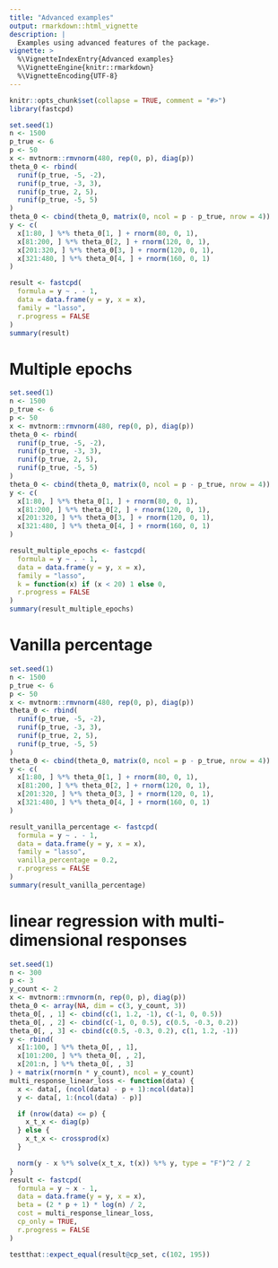 ```yaml
---
title: "Advanced examples"
output: rmarkdown::html_vignette
description: |
  Examples using advanced features of the package.
vignette: >
  %\VignetteIndexEntry{Advanced examples}
  %\VignetteEngine{knitr::rmarkdown}
  %\VignetteEncoding{UTF-8}
---
```


```r
knitr::opts_chunk$set(collapse = TRUE, comment = "#>")
library(fastcpd)
```

```r
set.seed(1)
n <- 1500
p_true <- 6
p <- 50
x <- mvtnorm::rmvnorm(480, rep(0, p), diag(p))
theta_0 <- rbind(
  runif(p_true, -5, -2),
  runif(p_true, -3, 3),
  runif(p_true, 2, 5),
  runif(p_true, -5, 5)
)
theta_0 <- cbind(theta_0, matrix(0, ncol = p - p_true, nrow = 4))
y <- c(
  x[1:80, ] %*% theta_0[1, ] + rnorm(80, 0, 1),
  x[81:200, ] %*% theta_0[2, ] + rnorm(120, 0, 1),
  x[201:320, ] %*% theta_0[3, ] + rnorm(120, 0, 1),
  x[321:480, ] %*% theta_0[4, ] + rnorm(160, 0, 1)
)
```

```r
result <- fastcpd(
  formula = y ~ . - 1,
  data = data.frame(y = y, x = x),
  family = "lasso",
  r.progress = FALSE
)
summary(result)
```

# Multiple epochs

```r
set.seed(1)
n <- 1500
p_true <- 6
p <- 50
x <- mvtnorm::rmvnorm(480, rep(0, p), diag(p))
theta_0 <- rbind(
  runif(p_true, -5, -2),
  runif(p_true, -3, 3),
  runif(p_true, 2, 5),
  runif(p_true, -5, 5)
)
theta_0 <- cbind(theta_0, matrix(0, ncol = p - p_true, nrow = 4))
y <- c(
  x[1:80, ] %*% theta_0[1, ] + rnorm(80, 0, 1),
  x[81:200, ] %*% theta_0[2, ] + rnorm(120, 0, 1),
  x[201:320, ] %*% theta_0[3, ] + rnorm(120, 0, 1),
  x[321:480, ] %*% theta_0[4, ] + rnorm(160, 0, 1)
)
```

```r
result_multiple_epochs <- fastcpd(
  formula = y ~ . - 1,
  data = data.frame(y = y, x = x),
  family = "lasso",
  k = function(x) if (x < 20) 1 else 0,
  r.progress = FALSE
)
summary(result_multiple_epochs)
```

# Vanilla percentage

```r
set.seed(1)
n <- 1500
p_true <- 6
p <- 50
x <- mvtnorm::rmvnorm(480, rep(0, p), diag(p))
theta_0 <- rbind(
  runif(p_true, -5, -2),
  runif(p_true, -3, 3),
  runif(p_true, 2, 5),
  runif(p_true, -5, 5)
)
theta_0 <- cbind(theta_0, matrix(0, ncol = p - p_true, nrow = 4))
y <- c(
  x[1:80, ] %*% theta_0[1, ] + rnorm(80, 0, 1),
  x[81:200, ] %*% theta_0[2, ] + rnorm(120, 0, 1),
  x[201:320, ] %*% theta_0[3, ] + rnorm(120, 0, 1),
  x[321:480, ] %*% theta_0[4, ] + rnorm(160, 0, 1)
)
```

```r
result_vanilla_percentage <- fastcpd(
  formula = y ~ . - 1,
  data = data.frame(y = y, x = x),
  family = "lasso",
  vanilla_percentage = 0.2,
  r.progress = FALSE
)
summary(result_vanilla_percentage)
```

# linear regression with multi-dimensional responses

```r
set.seed(1)
n <- 300
p <- 3
y_count <- 2
x <- mvtnorm::rmvnorm(n, rep(0, p), diag(p))
theta_0 <- array(NA, dim = c(3, y_count, 3))
theta_0[, , 1] <- cbind(c(1, 1.2, -1), c(-1, 0, 0.5))
theta_0[, , 2] <- cbind(c(-1, 0, 0.5), c(0.5, -0.3, 0.2))
theta_0[, , 3] <- cbind(c(0.5, -0.3, 0.2), c(1, 1.2, -1))
y <- rbind(
  x[1:100, ] %*% theta_0[, , 1],
  x[101:200, ] %*% theta_0[, , 2],
  x[201:n, ] %*% theta_0[, , 3]
) + matrix(rnorm(n * y_count), ncol = y_count)
multi_response_linear_loss <- function(data) {
  x <- data[, (ncol(data) - p + 1):ncol(data)]
  y <- data[, 1:(ncol(data) - p)]

  if (nrow(data) <= p) {
    x_t_x <- diag(p)
  } else {
    x_t_x <- crossprod(x)
  }

  norm(y - x %*% solve(x_t_x, t(x)) %*% y, type = "F")^2 / 2
}
result <- fastcpd(
  formula = y ~ x - 1,
  data = data.frame(y = y, x = x),
  beta = (2 * p + 1) * log(n) / 2,
  cost = multi_response_linear_loss,
  cp_only = TRUE,
  r.progress = FALSE
)

testthat::expect_equal(result@cp_set, c(102, 195))
```
